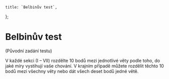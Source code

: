 
    title: `Belbinův test`,
};

# Belbinův test

(<Link href="/doc/belbinuv_test.doc" file>Původní zadání testu</Link>)

V každé sekci (I – VII) rozdělte 10 bodů mezi jednotlivé věty podle toho, do jaké míry vystihují vaše chování. V krajním případě můžete rozdělit těchto 10 bodů mezi všechny věty nebo dát všech deset bodů jedné větě.

<Test/>